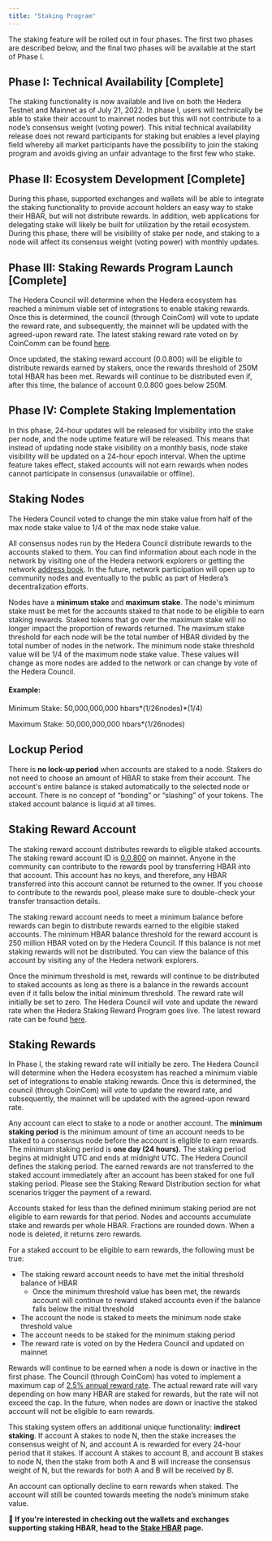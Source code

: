 ---
title: "Staking Program"
---


The staking feature will be rolled out in four phases. The first two phases are described below, and the final two phases will be available at the start of Phase I.

## **Phase I: Technical Availability \[Complete]**

The staking functionality is now available and live on both the Hedera Testnet and Mainnet as of July 21, 2022. In phase I, users will technically be able to stake their account to mainnet nodes but this will not contribute to a node’s consensus weight (voting power). This initial technical availability release does not reward participants for staking but enables a level playing field whereby all market participants have the possibility to join the staking program and avoids giving an unfair advantage to the first few who stake.

## **Phase II: Ecosystem Development \[Complete]**

During this phase, supported exchanges and wallets will be able to integrate the staking functionality to provide account holders an easy way to stake their HBAR, but will not distribute rewards. In addition, web applications for delegating stake will likely be built for utilization by the retail ecosystem. During this phase, there will be visibility of stake per node, and staking to a node will affect its consensus weight (voting power) with monthly updates.

## **Phase III: Staking Rewards Program Launch \[Complete]**

The Hedera Council will determine when the Hedera ecosystem has reached a minimum viable set of integrations to enable staking rewards. Once this is determined, the council (through CoinCom) will vote to update the reward rate, and subsequently, the mainnet will be updated with the agreed-upon reward rate. The latest staking reward rate voted on by CoinComm can be found [here](https://hedera.com/blog/hedera-governing-council-votes-to-approve-changes-to-staking-algorithm).

Once updated, the staking reward account (0.0.800) will be eligible to distribute rewards earned by stakers, once the rewards threshold of 250M total HBAR has been met. Rewards will continue to be distributed even if, after this time, the balance of account 0.0.800 goes below 250M.

## Phase IV: Complete Staking Implementation

In this phase, 24-hour updates will be released for visibility into the stake per node, and the node uptime feature will be released. This means that instead of updating node stake visibility on a monthly basis, node stake visibility will be updated on a 24-hour epoch interval. When the uptime feature takes effect, staked accounts will not earn rewards when nodes cannot participate in consensus (unavailable or offline).

## **Staking Nodes**

<Info>
The Hedera Council voted to change the min stake value from half of the max node stake value to 1/4 of the max node stake value.
</Info>

All consensus nodes run by the Hedera Council distribute rewards to the accounts staked to them. You can find information about each node in the network by visiting one of the Hedera network explorers or getting the network [address book](/hedera/sdks-and-apis/rest-api#api-v1-network-nodes). In the future, network participation will open up to community nodes and eventually to the public as part of Hedera’s decentralization efforts.

Nodes have a **minimum stake** and **maximum stake**. The node's minimum stake must be met for the accounts staked to that node to be eligible to earn staking rewards. Staked tokens that go over the maximum stake will no longer impact the proportion of rewards returned. The maximum stake threshold for each node will be the total number of HBAR divided by the total number of nodes in the network. The minimum node stake threshold value will be 1/4 of the maximum node stake value. These values will change as more nodes are added to the network or can change by vote of the Hedera Council.

#### Example:

Minimum Stake: ​50,000,000,000 hbars\*(1/26nodes)\*(1/4)

Maximum Stake: ​50,000,000,000 hbars\*(1/26nodes)

## **Lockup Period**

There is **no lock-up period** when accounts are staked to a node. Stakers do not need to choose an amount of HBAR to stake from their account. The account's entire balance is staked automatically to the selected node or account. There is no concept of “bonding” or “slashing” of your tokens. The staked account balance is liquid at all times.

## **Staking Reward Account**

The staking reward account distributes rewards to eligible staked accounts. The staking reward account ID is [0.0.800](https://hashscan.io/#/mainnet/account/0.0.800?type=) on mainnet. Anyone in the community can contribute to the rewards pool by transferring HBAR into that account. This account has no keys, and therefore, any HBAR transferred into this account cannot be returned to the owner. If you choose to contribute to the rewards pool, please make sure to double-check your transfer transaction details.

The staking reward account needs to meet a minimum balance before rewards can begin to distribute rewards earned to the eligible staked accounts. The minimum HBAR balance threshold for the reward account is 250 million HBAR voted on by the Hedera Council. If this balance is not met staking rewards will not be distributed. You can view the balance of this account by visiting any of the Hedera network explorers.

Once the minimum threshold is met, rewards will continue to be distributed to staked accounts as long as there is a balance in the rewards account even if it falls below the initial minimum threshold. The reward rate will initially be set to zero. The Hedera Council will vote and update the reward rate when the Hedera Staking Reward Program goes live. The latest reward rate can be found [here](https://hedera.com/blog/hedera-governing-council-votes-to-approve-changes-to-staking-algorithm).

## **Staking Rewards**

In Phase I, the staking reward rate will initially be zero. The Hedera Council will determine when the Hedera ecosystem has reached a minimum viable set of integrations to enable staking rewards. Once this is determined, the council (through CoinCom) will vote to update the reward rate, and subsequently, the mainnet will be updated with the agreed-upon reward rate.

Any account can elect to stake to a node or another account. The **minimum staking period** is the minimum amount of time an account needs to be staked to a consensus node before the account is eligible to earn rewards. The minimum staking period is **one day (24 hours).** The staking period begins at midnight UTC and ends at midnight UTC. The Hedera Council defines the staking period. The earned rewards are not transferred to the staked account immediately after an account has been staked for one full staking period. Please see the Staking Reward Distribution section for what scenarios trigger the payment of a reward.

Accounts staked for less than the defined minimum staking period are not eligible to earn rewards for that period. Nodes and accounts accumulate stake and rewards per whole HBAR. Fractions are rounded down. When a node is deleted, it returns zero rewards.

For a staked account to be eligible to earn rewards, the following must be true:

* The staking reward account needs to have met the initial threshold balance of HBAR
  * Once the minimum threshold value has been met, the rewards account will continue to reward staked accounts even if the balance falls below the initial threshold
* The account the node is staked to meets the minimum node stake threshold value
* The account needs to be staked for the minimum staking period
* The reward rate is voted on by the Hedera Council and updated on mainnet

Rewards will continue to be earned when a node is down or inactive in the first phase. The Council (through CoinCom) has voted to implement a maximum cap of [2.5% annual reward rate](https://hedera.com/blog/hedera-governing-council-votes-to-approve-changes-to-staking-algorithm). The actual reward rate will vary depending on how many HBAR are staked for rewards, but the rate will not exceed the cap. In the future, when nodes are down or inactive the staked account will not be eligible to earn rewards.

This staking system offers an additional unique functionality: **indirect staking**. If account A stakes to node N, then the stake increases the consensus weight of N, and account A is rewarded for every 24-hour period that it stakes. If account A stakes to account B, and account B stakes to node N, then the stake from both A and B will increase the consensus weight of N, but the rewards for both A and B will be received by B.

An account can optionally decline to earn rewards when staked. The account will still be counted towards meeting the node’s minimum stake value.

**📣 If you're interested in checking out the wallets and exchanges supporting staking HBAR, head to the** [**Stake HBAR**](/hedera/core-concepts/staking/stake-hbar) **page.**
